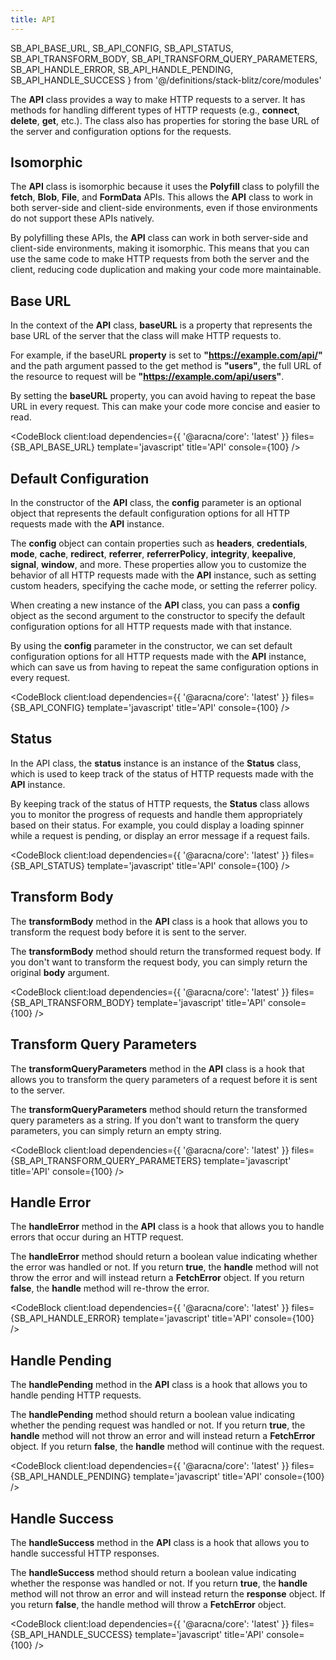 ```yaml
---
title: API
---
```


  SB_API_BASE_URL,
  SB_API_CONFIG,
  SB_API_STATUS,
  SB_API_TRANSFORM_BODY,
  SB_API_TRANSFORM_QUERY_PARAMETERS,
  SB_API_HANDLE_ERROR,
  SB_API_HANDLE_PENDING,
  SB_API_HANDLE_SUCCESS
} from '@/definitions/stack-blitz/core/modules'

The **API** class provides a way to make HTTP requests to a server. It has methods for handling different types of HTTP requests (e.g., **connect**, **delete**, **get**, etc.). The class also has properties for storing the base URL of the server and configuration options for the requests.

## Isomorphic

The **API** class is isomorphic because it uses the **Polyfill** class to polyfill the **fetch**, **Blob**, **File**, and **FormData** APIs. This allows the **API** class to work in both server-side and client-side environments, even if those environments do not support these APIs natively.

By polyfilling these APIs, the **API** class can work in both server-side and client-side environments, making it isomorphic. This means that you can use the same code to make HTTP requests from both the server and the client, reducing code duplication and making your code more maintainable.

## Base URL

In the context of the **API** class, **baseURL** is a property that represents the base URL of the server that the class will make HTTP requests to.

For example, if the baseURL **property** is set to **"https://example.com/api/"** and the path argument passed to the get method is **"users"**, the full URL of the resource to request will be **"https://example.com/api/users"**.

By setting the **baseURL** property, you can avoid having to repeat the base URL in every request. This can make your code more concise and easier to read.

<CodeBlock client:load dependencies={{ '@aracna/core': 'latest' }} files={SB_API_BASE_URL} template='javascript' title='API' console={100} />

## Default Configuration

In the constructor of the **API** class, the **config** parameter is an optional object that represents the default configuration options for all HTTP requests made with the **API** instance.

The **config** object can contain properties such as **headers**, **credentials**, **mode**, **cache**, **redirect**, **referrer**, **referrerPolicy**, **integrity**, **keepalive**, **signal**, **window**, and more. These properties allow you to customize the behavior of all HTTP requests made with the **API** instance, such as setting custom headers, specifying the cache mode, or setting the referrer policy.

When creating a new instance of the **API** class, you can pass a **config** object as the second argument to the constructor to specify the default configuration options for all HTTP requests made with that instance.

By using the **config** parameter in the constructor, we can set default configuration options for all HTTP requests made with the **API** instance, which can save us from having to repeat the same configuration options in every request.

<CodeBlock client:load dependencies={{ '@aracna/core': 'latest' }} files={SB_API_CONFIG} template='javascript' title='API' console={100} />

## Status

In the API class, the **status** instance is an instance of the **Status** class, which is used to keep track of the status of HTTP requests made with the **API** instance.

By keeping track of the status of HTTP requests, the **Status** class allows you to monitor the progress of requests and handle them appropriately based on their status. For example, you could display a loading spinner while a request is pending, or display an error message if a request fails.

<CodeBlock client:load dependencies={{ '@aracna/core': 'latest' }} files={SB_API_STATUS} template='javascript' title='API' console={100} />

## Transform Body

The **transformBody** method in the **API** class is a hook that allows you to transform the request body before it is sent to the server.

The **transformBody** method should return the transformed request body. If you don't want to transform the request body, you can simply return the original **body** argument.

<CodeBlock client:load dependencies={{ '@aracna/core': 'latest' }} files={SB_API_TRANSFORM_BODY} template='javascript' title='API' console={100} />

## Transform Query Parameters

The **transformQueryParameters** method in the **API** class is a hook that allows you to transform the query parameters of a request before it is sent to the server.

The **transformQueryParameters** method should return the transformed query parameters as a string. If you don't want to transform the query parameters, you can simply return an empty string.

<CodeBlock client:load dependencies={{ '@aracna/core': 'latest' }} files={SB_API_TRANSFORM_QUERY_PARAMETERS} template='javascript' title='API' console={100} />

## Handle Error

The **handleError** method in the **API** class is a hook that allows you to handle errors that occur during an HTTP request.

The **handleError** method should return a boolean value indicating whether the error was handled or not. If you return **true**, the **handle** method will not throw the error and will instead return a **FetchError** object. If you return **false**, the **handle** method will re-throw the error.

<CodeBlock client:load dependencies={{ '@aracna/core': 'latest' }} files={SB_API_HANDLE_ERROR} template='javascript' title='API' console={100} />

## Handle Pending

The **handlePending** method in the **API** class is a hook that allows you to handle pending HTTP requests.

The **handlePending** method should return a boolean value indicating whether the pending request was handled or not. If you return **true**, the **handle** method will not throw an error and will instead return a **FetchError** object. If you return **false**, the **handle** method will continue with the request.

<CodeBlock client:load dependencies={{ '@aracna/core': 'latest' }} files={SB_API_HANDLE_PENDING} template='javascript' title='API' console={100} />

## Handle Success

The **handleSuccess** method in the **API** class is a hook that allows you to handle successful HTTP responses.

The **handleSuccess** method should return a boolean value indicating whether the response was handled or not. If you return **true**, the **handle** method will not throw an error and will instead return the **response** object. If you return **false**, the handle method will throw a **FetchError** object.

<CodeBlock client:load dependencies={{ '@aracna/core': 'latest' }} files={SB_API_HANDLE_SUCCESS} template='javascript' title='API' console={100} />
